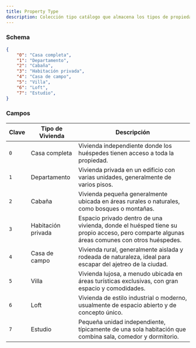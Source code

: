 ```yaml
---
title: Property Type
description: Colección tipo catálogo que almacena los tipos de propiedades disponibles en QuickTrips.
---
```


### Schema

```json
{
    "0": "Casa completa",
    "1": "Departamento",
    "2": "Cabaña",
    "3": "Habitación privada",
    "4": "Casa de campo",
    "5": "Villa",
    "6": "Loft",
    "7": "Estudio",
}
```

### Campos

| **Clave** | **Tipo de Vivienda**  | **Descripción**                                                                 |
|-----------|------------------------|---------------------------------------------------------------------------------|
| `0`       | Casa completa          | Vivienda independiente donde los huéspedes tienen acceso a toda la propiedad.   |
| `1`       | Departamento           | Vivienda privada en un edificio con varias unidades, generalmente de varios pisos. |
| `2`       | Cabaña                 | Vivienda pequeña generalmente ubicada en áreas rurales o naturales, como bosques o montañas. |
| `3`       | Habitación privada     | Espacio privado dentro de una vivienda, donde el huésped tiene su propio acceso, pero comparte algunas áreas comunes con otros huéspedes. |
| `4`       | Casa de campo          | Vivienda rural, generalmente aislada y rodeada de naturaleza, ideal para escapar del ajetreo de la ciudad. |
| `5`       | Villa                  | Vivienda lujosa, a menudo ubicada en áreas turísticas exclusivas, con gran espacio y comodidades. |
| `6`       | Loft                   | Vivienda de estilo industrial o moderno, usualmente de espacio abierto y de concepto único. |
| `7`       | Estudio                | Pequeña unidad independiente, típicamente de una sola habitación que combina sala, comedor y dormitorio. |
